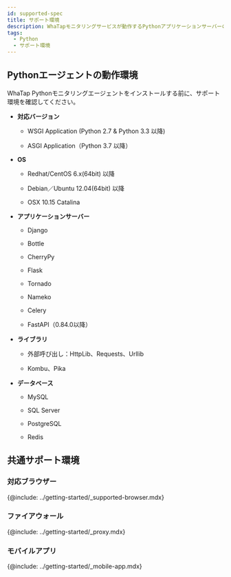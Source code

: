 ```yaml
---
id: supported-spec
title: サポート環境
description: WhaTapモニタリングサービスが動作するPythonアプリケーションサーバーの基本スペックについて説明します。
tags:
  - Python
  - サポート環境
---
```


## Pythonエージェントの動作環境

WhaTap Pythonモニタリングエージェントをインストールする前に、サポート環境を確認してください。

-   **対応バージョン**

    -   WSGI Application (Python 2.7 & Python 3.3 以降)

    -   ASGI Application（Python 3.7 以降）

-   **OS**

    -   Redhat/CentOS 6.x(64bit) 以降

    -   Debian／Ubuntu 12.04(64bit) 以降

    -   OSX 10.15 Catalina

-   **アプリケーションサーバー**

    -   Django

    -   Bottle

    -   CherryPy

    -   Flask

    -   Tornado

    -   Nameko

    -   Celery

    -   FastAPI（0.84.0以降）

-   **ライブラリ**

    -   外部呼び出し：HttpLib、Requests、Urllib

    -   Kombu、Pika

-   **データベース**

    -   MySQL

    -   SQL Server

    -   PostgreSQL

    -   Redis

## 共通サポート環境

### 対応ブラウザー

{@include: ../getting-started/_supported-browser.mdx}  

### ファイアウォール

{@include: ../getting-started/_proxy.mdx}

### モバイルアプリ

{@include: ../getting-started/_mobile-app.mdx} 
